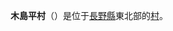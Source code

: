 {{日本町村|
自治體名=木島平|
町村=村|
圖像=[[File:Tarudaki_(Maboroshinotaki)_Waterfall_2011-05-08_1.jpg|240px]]|
圖像說明=[[樽瀑布|樽瀑布]]（幻之瀑）|
町村章=|
日文原名=木島平村|
平假名=きじまだいらむら|
羅馬字拼音=Kijimadaira-mura|
都道府縣=長野縣|
支廳=|
郡=下高井郡|
編號=20562-1|
面積=99.31|
邊界未定=|
人口=5,206|
統計時間=2007年8月1日|
自治體=[[飯山市|飯山市]]、[[中野市|中野市]]、[[野澤溫泉村|野澤溫泉村]]、<br />[[山之內町|山之內町]]、[[榮村|榮村]] |
樹=|
花=|
鳥=|
其他象徵物=|
其他象徵=|
郵遞區號=389-2352|
所在地=下高井郡木島平村往鄉973-1 |
電話號碼=269-82-3111|
外部連結= http://www.kijimadaira.jp/ |
經度=|
緯度=|
地圖=|
註記=
}}
'''木島平村'''（{{jpn|j=木島平村|hg=きじまだいらむら|rm=Kijimadaira mura|f=y}}）是位于[[長野縣|長野縣]]東北部的[[村|村]]。

{{長野縣}}{{Authority control}}